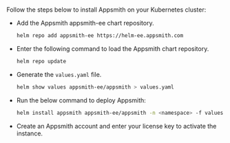 # 

<HideElements/>

Follow the steps below to install Appsmith on your Kubernetes cluster:

<ul className="circle"> 
<li> Add the Appsmith appsmith-ee chart repository. 

```bash
helm repo add appsmith-ee https://helm-ee.appsmith.com
```    
</li>
<li>Enter the following command to load the Appsmith chart repository.

```bash
helm repo update
```    
</li>
<li>Generate the <code>values.yaml</code> file.

```bash
helm show values appsmith-ee/appsmith > values.yaml
```    
</li>
<li> Run the below command to deploy Appsmith:

```bash
helm install appsmith appsmith-ee/appsmith -n <namespace> -f values.yaml
```
</li>
<li> Create an Appsmith account and enter your license key to activate the instance.
</li>
</ul>
